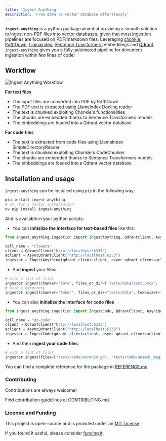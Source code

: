 ---
title: 'Ingest-Anything'
description: 'From data to vector database effortlessly'
---

**`ingest-anything`** is a python package aimed at providing a smooth solution to ingest non-PDF files into vector databases, given that most ingestion pipelines are focused on PDF/markdown files. Leveraging [chonkie](https://docs.chonkie.ai/getting-started/introduction), [PdfItDown](https://github.com/AstraBert/PdfItDown), [Llamaindex](https://www.llamaindex.ai), [Sentence Transformers](https://sbert.net) embeddings and [Qdrant](https://qdrant.tech), `ingest-anything` gives you a fully-automated pipeline for document ingestion within few lines of code!

## Workflow

<img
  src="/images/workflow.png"
  alt="Ingest Anything Workflow"
/>

**For text files**

- The input files are converted into PDF by PdfItDown
- The PDF text is extracted using LlamaIndex Docling reader
- The text is chunked exploiting Chonkie's functionalities
- The chunks are embedded thanks to Sentence Transformers models
- The embeddings are loaded into a Qdrant vector database

**For code files**
- The text is extracted from code files using LlamaIndex SimpleDirectoryReader
- The text is chunked exploiting Chonkie's CodeChunker
- The chunks are embedded thanks to Sentence Transformers models
- The embeddings are loaded into a Qdrant vector database

## Installation and usage

`ingest-anything` can be installed using `pip` in the following way:

```bash
pip install ingest-anything
# or, for a faster installation
uv pip install ingest-anything
```

And is available in your python scripts:

- You can **initialize the interface for text-based files** like this:

```python
from ingest_anything.ingestion import IngestAnything, QdrantClient, AsyncQdrantClient

coll_name = "Flowers"
client = QdrantClient("http://localhost:6333")
aclient = AsyncQdrantClient("http://localhost:6333")
ingestor = IngestAnything(qdrant_client=client, async_qdrant_client=aclient, collection_name=coll_name, hybrid_search=True)
```

- And **ingest** your files:

```python
# with a list of files
ingestor.ingest(chunker="late", files_or_dir=['tests/data/test.docx', 'tests/data/test0.png', 'tests/data/test1.csv', 'tests/data/test2.json', 'tests/data/test3.md', 'tests/data/test4.xml', 'tests/data/test5.zip'], embedding_model="sentence-transformers/all-MiniLM-L6-v2")
# with a directory
ingestor.ingest(chunker="token", files_or_dir="tests/data", tokenizer="gpt2", embedding_model="sentence-transformers/all-MiniLM-L6-v2")
```

- You can also **initialize the interface for code files** 

```python
from ingest_anything.ingestion import IngestCode, QdrantClient, AsyncQdrantClient

coll_name = "go-code"
client = QdrantClient("http://localhost:6333")
aclient = AsyncQdrantClient("http://localhost:6333")
ingestor = IngestCode(qdrant_client=client, async_qdrant_client=aclient, collection_name=coll_name, hybrid_search=True)
```

- And then **ingest your code files**:

```python
# with a list of files
ingestor.ingest(files=["tests/code/acronym.go", "tests/code/animal_magic.go", "tests/code/atbash_cipher_test.go"], embedding_model="sentence-transformers/all-MiniLM-L6-v2", language="go")
```

You can find a complete reference for the package in [REFERENCE.md](https://github.com/AstraBert/ingest-anything/tree/main/REFERENCE.md)

### Contributing

Contributions are always welcome!

Find contribution guidelines at [CONTRIBUTING.md](https://github.com/AstraBert/ingest-anything/tree/main/CONTRIBUTING.md)

### License and Funding

This project is open-source and is provided under an [MIT License](https://github.com/AstraBert/ingest-anything/tree/main/LICENSE).

If you found it useful, please consider [funding it](https://github.com/sponsors/AstraBert).